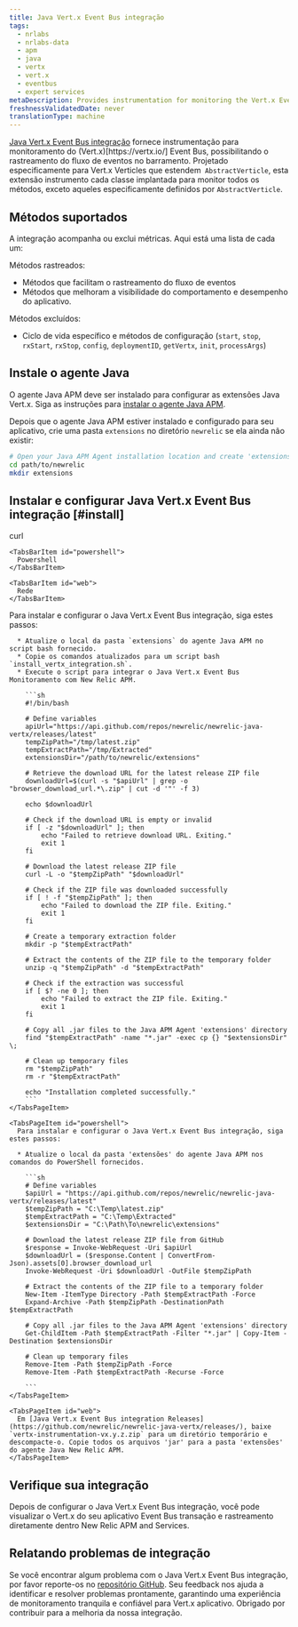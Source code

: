 ```yaml
---
title: Java Vert.x Event Bus integração
tags:
  - nrlabs
  - nrlabs-data
  - apm
  - java
  - vertx
  - vert.x
  - eventbus
  - expert services
metaDescription: Provides instrumentation for monitoring the Vert.x Event Bus.
freshnessValidatedDate: never
translationType: machine
---
```


[Java Vert.x Event Bus integração](https://github.com/newrelic/newrelic-java-vertx/tree/main) fornece instrumentação para monitoramento do (Vert.x)\[https&#x3A;//vertx.io/] Event Bus, possibilitando o rastreamento do fluxo de eventos no barramento. Projetado especificamente para Vert.x Verticles que estendem` AbstractVerticle`, esta extensão instrumento cada classe implantada para monitor todos os métodos, exceto aqueles especificamente definidos por `AbstractVerticle`.

## Métodos suportados

A integração acompanha ou exclui métricas. Aqui está uma lista de cada um:

Métodos rastreados:

* Métodos que facilitam o rastreamento do fluxo de eventos
* Métodos que melhoram a visibilidade do comportamento e desempenho do aplicativo.

Métodos excluídos:

* Ciclo de vida específico e métodos de configuração (`start`, `stop`, `rxStart`, `rxStop`, `config`, `deploymentID`, `getVertx`, `init`, `processArgs`)

## Instale o agente Java

O agente Java APM deve ser instalado para configurar as extensões Java Vert.x. Siga as instruções para [instalar o agente Java APM](https://docs.newrelic.com/install/java/).

Depois que o agente Java APM estiver instalado e configurado para seu aplicativo, crie uma pasta `extensions` no diretório `newrelic` se ela ainda não existir:

```bash
# Open your Java APM Agent installation location and create 'extensions' folder ( if it is not existing) 
cd path/to/newrelic
mkdir extensions
```

## Instalar e configurar Java Vert.x Event Bus integração [#install]

<Tabs>
  <TabsBar>
    <TabsBarItem id="curl">
      curl
    </TabsBarItem>

    <TabsBarItem id="powershell">
      Powershell
    </TabsBarItem>

    <TabsBarItem id="web">
      Rede
    </TabsBarItem>
  </TabsBar>

  <TabsPages>
    <TabsPageItem id="curl">
      Para instalar e configurar o Java Vert.x Event Bus integração, siga estes passos:

      * Atualize o local da pasta `extensions` do agente Java APM no script bash fornecido.
      * Copie os comandos atualizados para um script bash `install_vertx_integration.sh`.
      * Execute o script para integrar o Java Vert.x Event Bus Monitoramento com New Relic APM.

        ```sh
        #!/bin/bash

        # Define variables
        apiUrl="https://api.github.com/repos/newrelic/newrelic-java-vertx/releases/latest"
        tempZipPath="/tmp/latest.zip"
        tempExtractPath="/tmp/Extracted"
        extensionsDir="/path/to/newrelic/extensions"

        # Retrieve the download URL for the latest release ZIP file
        downloadUrl=$(curl -s "$apiUrl" | grep -o "browser_download_url.*\.zip" | cut -d '"' -f 3)

        echo $downloadUrl

        # Check if the download URL is empty or invalid
        if [ -z "$downloadUrl" ]; then
            echo "Failed to retrieve download URL. Exiting."
            exit 1
        fi

        # Download the latest release ZIP file
        curl -L -o "$tempZipPath" "$downloadUrl"

        # Check if the ZIP file was downloaded successfully
        if [ ! -f "$tempZipPath" ]; then
            echo "Failed to download the ZIP file. Exiting."
            exit 1
        fi

        # Create a temporary extraction folder
        mkdir -p "$tempExtractPath"

        # Extract the contents of the ZIP file to the temporary folder
        unzip -q "$tempZipPath" -d "$tempExtractPath"

        # Check if the extraction was successful
        if [ $? -ne 0 ]; then
            echo "Failed to extract the ZIP file. Exiting."
            exit 1
        fi

        # Copy all .jar files to the Java APM Agent 'extensions' directory
        find "$tempExtractPath" -name "*.jar" -exec cp {} "$extensionsDir" \;

        # Clean up temporary files
        rm "$tempZipPath"
        rm -r "$tempExtractPath"

        echo "Installation completed successfully."
        ```
    </TabsPageItem>

    <TabsPageItem id="powershell">
      Para instalar e configurar o Java Vert.x Event Bus integração, siga estes passos:

      * Atualize o local da pasta 'extensões' do agente Java APM nos comandos do PowerShell fornecidos.

        ```sh
        # Define variables
        $apiUrl = "https://api.github.com/repos/newrelic/newrelic-java-vertx/releases/latest"
        $tempZipPath = "C:\Temp\latest.zip"
        $tempExtractPath = "C:\Temp\Extracted"
        $extensionsDir = "C:\Path\To\newrelic\extensions"

        # Download the latest release ZIP file from GitHub
        $response = Invoke-WebRequest -Uri $apiUrl
        $downloadUrl = ($response.Content | ConvertFrom-Json).assets[0].browser_download_url
        Invoke-WebRequest -Uri $downloadUrl -OutFile $tempZipPath

        # Extract the contents of the ZIP file to a temporary folder
        New-Item -ItemType Directory -Path $tempExtractPath -Force
        Expand-Archive -Path $tempZipPath -DestinationPath $tempExtractPath

        # Copy all .jar files to the Java APM Agent 'extensions' directory
        Get-ChildItem -Path $tempExtractPath -Filter "*.jar" | Copy-Item -Destination $extensionsDir

        # Clean up temporary files
        Remove-Item -Path $tempZipPath -Force
        Remove-Item -Path $tempExtractPath -Recurse -Force

        ```
    </TabsPageItem>

    <TabsPageItem id="web">
      Em [Java Vert.x Event Bus integration Releases](https://github.com/newrelic/newrelic-java-vertx/releases/), baixe `vertx-instrumentation-vx.y.z.zip` para um diretório temporário e descompacte-o. Copie todos os arquivos 'jar' para a pasta 'extensões' do agente Java New Relic APM.
    </TabsPageItem>
  </TabsPages>
</Tabs>

## Verifique sua integração

Depois de configurar o Java Vert.x Event Bus integração, você pode visualizar o Vert.x do seu aplicativo Event Bus transação e rastreamento diretamente dentro New Relic APM and Services.

## Relatando problemas de integração

Se você encontrar algum problema com o Java Vert.x Event Bus integração, por favor reporte-os no [repositório GitHub](https://github.com/newrelic/newrelic-java-vertx/issues). Seu feedback nos ajuda a identificar e resolver problemas prontamente, garantindo uma experiência de monitoramento tranquila e confiável para Vert.x aplicativo. Obrigado por contribuir para a melhoria da nossa integração.

